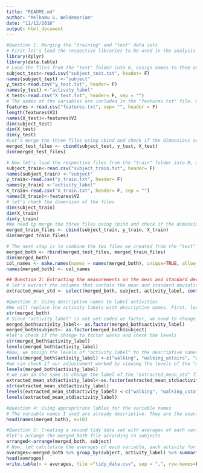 ```yaml
---
title: "README.md"
author: "Melkamu G. Woldemariam"
date: "11/12/2016"
output: html_document
---
```


```r
#Question 1: Merging the "training" and "test" data sets
# First let's load the respective libraries to be used in the analysis
library(dplyr)
library(data.table)
# Load the files from the "test" folder into R, assign names to them and check their respective dimensions.
subject_test<-read.csv("subject_test.txt", header= F)
names(subject_test) <-"subject"
y_test<-read.csv("y_test.txt", header= F)
names(y_test) <-"activity_label"
X_test<-read.csv("X_test.txt", header= F, sep = "")
# The names of the variables are included in the "features.txt" file. We will read the file and check the dimensions of the files. 
features <-read.csv("features.txt", sep= "", header = F)
length(features$V2)
names(X_test)<-features$V2
dim(subject_test)
dim(X_test)
dim(y_test)
#Let's merge the three files using cbind and check if the dimensions add up
merged_test_files <- cbind(subject_test, y_test, X_test)
dim(merged_test_files)

# Now let's load the respective files from the "train" folder into R, assign names to them and check their dimensions
subject_train<-read.csv("subject_train.txt", header= F)
names(subject_train) <-"subject"
y_train<-read.csv("y_train.txt", header= F)
names(y_train) <-"activity_label"
X_train<-read.csv("X_train.txt", header= F, sep = "")
names(X_train)<-features$V2
# let's check the dimension of the files
dim(subject_train)
dim(X_train)
dim(y_train)
#We need tp merge the three files using cbind and check if the dimensions add up
merged_train_files <- cbind(subject_train, y_train, X_train)
dim(merged_train_files)

# The next step is to combine the two files we created from the "test" and "train" folders using rbind and generate unique column names
merged_both <- rbind(merged_test_files, merged_train_files)
dim(merged_both)
col_names <- make.names(names = names(merged_both), unique=TRUE, allow_ = TRUE)
names(merged_both) <- col_names
```
```r
## Question 2: Extracting the measurements on the mean and standard deviation
# let's extract the columns that contain the mean and standard deviation of each measurement
extracted_mean_std <- select(merged_both, subject, activity_label, contains("mean") , contains("std"))
```
```r
#Question 3: Using descriptive names to label activities
#We will replace the activity labels with descriptive names. First, look at the structure of the data to see if "activity_label" is coded as factor
str(merged_both)
# Since "activity_label" is not yet coded as factor, we need to change its type to "factor"
merged_both$activity_label<- as.factor(merged_both$activity_label)
merged_both$subject<- as.factor(merged_both$subject)
#let's check if the change to factor works and check the levels
str(merged_both$activity_label)
levels(merged_both$activity_label)
#Now, we assign the levels of "activity_label" to the descriptive names
levels(merged_both$activity_label) <-c("walking", "walking_ustairs", "walking_downstairs", "sitting", "standing", "laying")
#we can check if our adjustement worked by viewimg the levels of the "merged_both$activity_label" column
levels(merged_both$activity_label)
# we can do the same to change the label of the "extracted_mean_std" file
extracted_mean_std$activity_label<-as.factor(extracted_mean_std$activity_label)
str(extracted_mean_std$activity_label)
levels(extracted_mean_std$activity_label) <-c("walking", "walking_ustairs", "walking_downstairs", "sitting", "standing", "laying")
levels(extracted_mean_std$activity_label)
```
```r
#Question 4: Using approprirate lables for the variable names
# The variable names I used are already descriptive. They are the exact names I found in the features file and I replaced the V1, V2, etc with these names.
head(names(merged_both), n=10)
```
```r
#Question 5: Creating a second tidy data set with averages of each variable for each activity and subject
#let's arrange the merged_both file according to subjects
arranged<-arrange(merged_both, subject)
# Now, let calclulate the averages of each variable, each activity for each subject. We first need to group the data frame by subject and activity and summarize the grouped data using the mean function
averages<-merged_both %>% group_by(subject, activity_label) %>% summarize_each (funs(mean))
head(averages)
write.table(x = averages, file ="tidy_data.csv", sep = ",", row.names=FALSE)
```